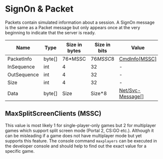 # SignOn & Packet

Packets contain simulated information about a session. A SignOn message is the same as a Packet message but only
appears once at the very beginning to indicate that the server is ready.

<!-- @dem-gen-begin:Packet -->
| Name | Type | Size in bytes | Size in bits | Value |
| --- | --- | --- | --- | --- |
| PacketInfo | byte[] | 76*MSSC | 76*MSSC*8 | [CmdInfo[MSSC]](../classes/cmdinfo) |
| InSequence | int | 4 | 32 | - |
| OutSequence | int | 4 | 32 | - |
| Size | int | 4 | 32 | - |
| Data | byte[] | Size | Size*8 | [Net/Svc-Message[]](../classes/netsvc) |

<!-- @dem-gen-end:Packet -->

## MaxSplitScreenClients (MSSC)

This value is most likely 1 for single-player-only games but 2 for multiplayer games which support split screen mode
(Portal 2, CS:GO etc.). Although it can be misleading if a game does not have multiplayer mode but yet supports this
feature. The console command `maxplayers` can be executed in the developer console and should help to find out the exact
value for a specific game.
